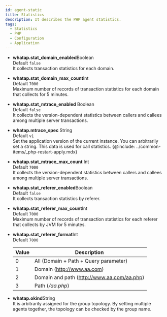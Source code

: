 ```yaml
---
id: agent-static
title: Statistics
description: It describes the PHP agent statistics.
tags:
  - Statistics
  - PHP
  - Configuration
  - Application
---
```


-   **whatap.stat_domain_enabled**<span class='type'>Boolean</span><br/>
      Default `false`<br/>
      It collects transaction statistics for each domain.

-   **whatap.stat_domain_max_count**<span class='type'>Int</span><br/>
      Default `7000`<br/>
      Maximum number of records of transaction statistics for each domain that collects for 5 minutes.

-   **whatap.stat_mtrace_enabled** <span class='type'>Boolean</span><br/>
      Default `false`<br/>
      It collects the version-dependent statistics between callers and callees among multiple server transactions.

-   **whatap.mtrace_spec** <span class='type'>String</span><br/>
       Default `v1`<br/>
       Set the application version of the current instance. You can arbitrarily set a string. This data is used for call statistics.
    {@include: ../common-items/_php-restart-apply.mdx}

-   **whatap.stat_mtrace_max_count** <span class='type'>Int</span><br/>
      Default `7000`<br/>
      It collects the version-dependent statistics between callers and callees among multiple server transactions.

-   **whatap.stat_referer_enabled**<span class='type'>Boolean</span><br/>
      Default `false`<br/>
      It collects transaction statistics by referer.

-   **whatap.stat_referer_max_count**<span class='type'>Int</span><br/>
      Default `7000`<br/>
      Maximum number of records of transaction statistics for each referer that collects by JVM for 5 minutes.

<!-- 문의 남김 .. 해결-->

-   **whatap.stat_referer_format**<span class='type'>Int</span><br/>
      Default `7000`<br/>

    | Value | Description                                |
    | ----- | ------------------------------------------ |
    | 0     | All (Domain + Path + Query parameter)      |
    | 1     | Domain (http://www.aa.com)                 |
    | 2     | Domain and path (http://www.aa.com/aa.php) |
    | 3     | Path (_/aa.php_)                           |

<!-- 기본값 "" none? .. 해결-->

-   **whatap.okind**<span class='type'>String</span><br/>
      It is arbitrarily assigned for the group topology. By setting multiple agents together, the topology can be checked by the group name.
